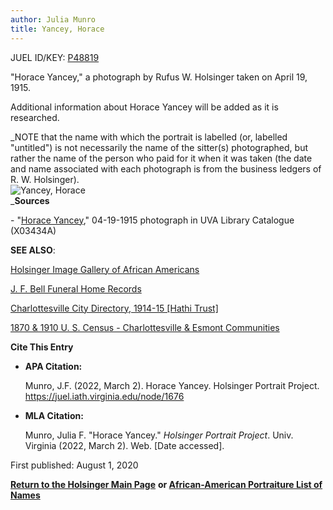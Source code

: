 ```yaml
---
author: Julia Munro
title: Yancey, Horace
---
```

JUEL ID/KEY: [P48819](http://juel.iath.virginia.edu/public_person?person=48819 "P48819")

"Horace Yancey," a photograph by Rufus W. Holsinger taken on April 19, 1915.

Additional information about Horace Yancey will be added as it is researched.

_NOTE that the name with which the portrait is labelled (or, labelled "untitled") is not necessarily the name of the sitter(s) photographed, but rather the name of the person who paid for it when it was taken (the date and name associated with each photograph is from the business ledgers of R. W. Holsinger).  
![Yancey, Horace](https://iiif.lib.virginia.edu/iiif/uva-lib:1043544/full/561,778/0/default.jpg "Yancey, Horace")  
_**Sources**

\- "[Horace Yancey](https://search.lib.virginia.edu/sources/images/items/uva-lib:1043544 "Yancey, Horace")," 04-19-1915 photograph in UVA Library Catalogue (X03434A) 

**SEE ALSO**:

[Holsinger Image Gallery of African Americans](http://rwholsingerphotos.org/images.php "Holsinger Image Gallery of African Americans")

[J. F. Bell Funeral Home Records](http://www2.vcdh.virginia.edu/afam/raceandplace/perl_scripts/funeral_search.html "J. F. Bell Funeral Home Database")

[Charlottesville City Directory, 1914-15 \[Hathi Trust\]](https://catalog.hathitrust.org/Record/101954103 "Charlottesville City Directory, 1914-15") 

[1870 & 1910 U. S. Census - Charlottesville & Esmont Communities](http://www2.vcdh.virginia.edu/afam/raceandplace/census/search_both.html "1870 & 1910 U. S. Census: Charlottesville and Esmont Communities")

**Cite This Entry**

*   **APA Citation:**
    
    Munro, J.F. (2022, March 2). Horace Yancey. Holsinger Portrait Project. https://juel.iath.virginia.edu/node/1676
    
*   **MLA Citation:**
    
    Munro, Julia F. "Horace Yancey." _Holsinger Portrait Project_. Univ. Virginia (2022, March 2). Web. \[Date accessed\].
    

First published: August 1, 2020

[**Return to the Holsinger Main Page**](http://juel.iath.virginia.edu/node/980) **or [African-American Portraiture List of Names](http://juel.iath.virginia.edu/node/996)**